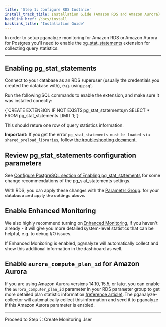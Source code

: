 ```yaml
---
title: 'Step 1: Configure RDS Instance'
install_track_title: Installation Guide (Amazon RDS and Amazon Aurora)
backlink_href: /docs/install
backlink_title: 'Installation Guide'
---
```


In order to setup pganalyze monitoring for Amazon RDS or Amazon Aurora for Postgres
you'll need to enable the [pg_stat_statements](https://www.postgresql.org/docs/current/pgstatstatements.html)
extension for collecting query statistics.

---

## Enabling pg_stat_statements

Connect to your database as an RDS superuser (usually the credentials you created the database with), e.g. using `psql`.

Run the following SQL commands to enable the extension, and make sure it was installed correctly:

<CodeBlock language="sql">
{`CREATE EXTENSION IF NOT EXISTS pg_stat_statements;\n
SELECT * FROM pg_stat_statements LIMIT 1;`}
</CodeBlock>

This should return one row of query statistics information.

**Important:** If you get the error `pg_stat_statements must be loaded via shared_preload_libraries`,
follow [the troubleshooting document](https://pganalyze.com/docs/install/troubleshooting/rds_pg_stat_statements_shared_preload_libraries).

## Review pg_stat_statements configuration parameters

See [Configure PostgreSQL section of Enabling pg_stat_statements](https://pganalyze.com/docs/install/01_enabling_pg_stat_statements#configure-postgresql)
for some change recommendations of the pg_stat_statements settings.

With RDS, you can apply these changes with the [Parameter Group](https://console.aws.amazon.com/rds/home#parameter-groups:id=).
for your database and apply the settings above.

## Enable Enhanced Monitoring

We also highly recommend turning on [Enhanced Monitoring](https://docs.aws.amazon.com/AmazonRDS/latest/UserGuide/USER_Monitoring.OS.overview.html),
if you haven't already - it will give you more detailed system-level statistics
that can be helpful, e.g. to debug I/O issues.

If Enhanced Monitoring is enabled, pganalyze will automatically collect and show
this additional information in the dashboard as well.

## Enable `aurora_compute_plan_id` for Amazon Aurora 
If you are using Amazon Aurora versions 14.10, 15.5, or later, you can enable the `aurora_computer_plan_id` parameter in your RDS parameter group to get
more detailed plan statistic information [(reference article)](https://pganalyze.com/blog/introducing-postgres-plan-statistics-for-amazon-aurora). The 
pganalyze-collector will automatically collect this information and send it to pganalyze if this Amazon Aurora parameter is enabled.


---

<Link className="btn btn-success" to="02_create_monitoring_user">
  Proceed to Step 2: Create Monitoring User
</Link>

<PublicOnly>
  <br />
  <br />
  <div><SignupCTA event-label="Docs" /></div>
</PublicOnly>
